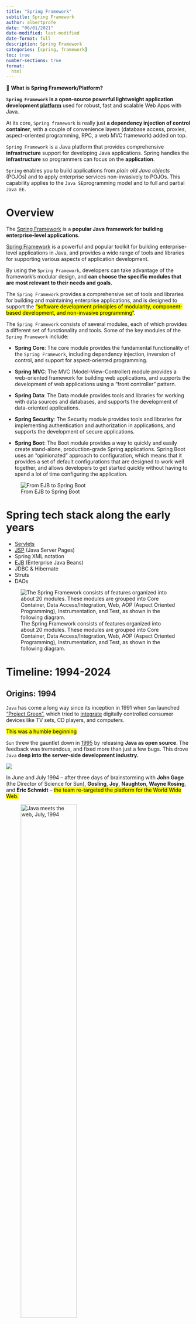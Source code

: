 ```yaml
---
title: "Spring Framework"
subtitle: Spring Framework
author: albertprofe
date: "06/01/2021"
date-modified: last-modified
date-format: full
description: Spring Framework
categories: [spring, framework]
toc: true
number-sections: true
format:
  html
---
```




::: {.summary}
📘 **What is Spring Framework/Platform?**

**`Spring Framework` is a open-source powerful lightweight application development [platform](https://docs.spring.io/spring-framework/docs/3.2.x/spring-framework-reference/html/overview.html){.external target='_blank'}** used for robust, fast and scalable Web Apps with Java.

At its core, `Spring framework` is really just **a dependency injection of control container**, with a couple of convenience layers (database access, proxies, aspect-oriented programming, RPC, a web MVC framework) added on top.

`Spring Framework` is a Java platform that provides comprehensive **infrastructure** support for developing Java applications. Spring handles the **infrastructure** so programmers can focus on the **application**.

`Spring` enables you to build applications from *plain old Java objects* (POJOs) and to apply enterprise services non-invasively to POJOs. This capability applies to the `Java SE `programming model and to full and partial `Java EE`.
:::


# Overview

The [Spring Framework](https://en.wikipedia.org/wiki/Spring_Framework){.external target='_blank'}  is a **popular Java framework for building enterprise-level applications**.


::: {.column-margin}

[Spring Framework](https://en.wikipedia.org/wiki/Spring_Framework){.external target='_blank'} is a powerful and popular toolkit for building enterprise-level applications in Java, and provides a wide range of tools and libraries for supporting various aspects of application development.
:::

::: {.column-margin}
By using the `Spring Framework`, developers can take advantage of the framework's modular design, and **can choose the specific modules that are most relevant to their needs and goals.**
:::


The `Spring Framework` provides a comprehensive set of tools and libraries for building and maintaining enterprise applications, and is designed to support the <mark>"software development principles of modularity, component-based development, and non-invasive programming"</mark>.

The `Spring Framework` consists of several modules, each of which provides a different set of functionality and tools. Some of the key modules of the `Spring Framework` include:

- **Spring Core**: The core module provides the fundamental functionality of the `Spring Framework`, including dependency injection, inversion of control, and support for aspect-oriented programming.

- **Spring MVC**: The MVC (Model-View-Controller) module provides a web-oriented framework for building web applications, and supports the development of web applications using a "front controller" pattern.

- **Spring Data**: The Data module provides tools and libraries for working with data sources and databases, and supports the development of data-oriented applications.

- **Spring Security**: The Security module provides tools and libraries for implementing authentication and authorization in applications, and supports the development of secure applications.

- **Spring Boot**: The Boot module provides a way to quickly and easily create stand-alone, production-grade Spring applications. Spring Boot uses an "opinionated" approach to configuration, which means that it provides a set of default configurations that are designed to work well together, and allows developers to get started quickly without having to spend a lot of time configuring the application.

![From EJB to Spring Boot](/images/springmvc/spring-timeline.png)


# Spring tech stack along the early years

- [Servlets](/spring/spring-servlets.qmd#springs-servlets)
- [JSP](/spring/spring-servlets.qmd#jsp-javaserver-page) (Java Server Pages)
- Spring XML notation
- [EJB](/spring/spring-servlets.qmd#ejb) (Enterprise Java Beans)
- JDBC & Hibernate
- Struts
- DAOs


![The Spring Framework consists of features organized into about 20 modules. These modules are grouped into Core Container, Data Access/Integration, Web, AOP (Aspect Oriented Programming), Instrumentation, and Test, as shown in the following diagram.](/images/springmvc/spring-overview.png)

# Timeline: 1994-2024

## Origins: 1994

`Java` has come a long way since its inception in 1991 when `Sun` launched ["Project Green"](https://www.tech-insider.org/java/research/1998/05-a.html){.external target='_blank'}, which tried to [integrate](https://en.wikipedia.org/wiki/Java_(software_platform)#History){.external target='_blank'} digitally controlled consumer devices like TV sets, CD players, and computers.

<mark>This was a humble beginning</mark>

`Sun` threw the gauntlet down in [1995](https://www.pearsonitcertification.com/articles/article.aspx?p=29786&seqNum=3){.external target='_blank'} by releasing **Java as open source**. The feedback was tremendous, and fixed more than just a few bugs. This drove `Java` **deep into the server-side development industry.**

![](/images/springmvc/servlet-history.png)

In June and July 1994 – after three days of brainstorming with **John Gage** (the Director of Science for Sun), **Gosling**, **Joy**, **Naughton**, **Wayne Rosing**, and **Eric Schmidt** – <mark>the team re-targeted the platform for the World Wide Web.</mark>

![Java meets the web, July, 1994](/images/springmvc/javameetsweb.png){width="60%"}

Together, `servlets` and `JSPs` pages enabled programmers to develop modular, maintainable, scalable, and portable Web applications with Java.

This was between 1994 and 1995. The `Java Servlet API` was first publicly announced at the inaugural [JavaOne](https://en.wikipedia.org/wiki/Jakarta_Servlet#cite_note-12){.external target='_blank'} conference in May 1996. The `Servlet1` [specification](https://web.archive.org/web/20000816161328/http://java.sun.com/javaone/javaone96/pres/ServExt.pdf){.external target='_blank'} was created by **Pavni Diwanji** while she worked at `Sun Microsystems`.

::: {.column-margin}
![Servlet api](/images/springmvc/servlet-api.png)
:::

 
By 1996, <mark>Java had already become popular among developer for its friendly APIs and automated Garbage Collection and was starting to be widely used in back-end systems</mark>.

One problem, however, was that most of these systems needed the same set of standard capabilities – such as `persistence`, `transaction integrity`, and `concurrency control` – which the JDK lacked at that time. That, naturally, led to many home-grown, closed implementations.

**IBM** stepped forward and released the `Enterprise Java Bean (EJB)` specification in **1997**, with the promise that developers could write code in a standard way, with many of the common concerns automatically handled.

That’s how <mark>the first Java framework for the enterprise was born; the specification was later adopted by Sun in 1999 as `EJB 1.0`.</mark>

Fast forward twenty years and `EJB 3.2` is now the subset of the `JavaEE 9` specification.

Those years saw the release of the first incarnation of `Enterprise Java`, but soon after, important technologies joined the mix, such as `Servlets`, `Messaging`, and `Enterprise Java Beans`.

## J2EE: 1999


On paper, `J2EE` was meant to become the standard way of building Java enterprise applications. In other words, it was supposed to be the **game-changer** in terms of overall architecture.

::: {.column-margin}
The platform was known as `Java 2 Platform`, `Enterprise Edition` or `J2EE` from version 1.2, until the name was changed to `Java Platform`, Enterprise Edition or `Java EE` in version 1.5.
:::


Everything sounded quite promising with `J2EE`. However, when it came to actually implementing things using `J2EE`, *everything wasn’t so rosy*. Some of the major problems with `J2EE` were in regards to **EJB or Enterprise Java Beans**.


![If you see the above timeline, Spring started in 2004. Just before that, 2001-2003 was the period during which everyone became fed up with EJB. The launch of Spring coincided with the worst phase in EJB implementation.](/images/springmvc/timeline-jee.png){width=100%}


Due to these problems, there was <mark>discontent among developers with regards to `EJB` and `J2EE`.</mark>

> `EJB` became that bad uncle in the family that you want to avoid because they mess up everything. It basically fell out of favor. That’s when **Spring** came in.

**Rod Johnson**, the [founder](https://en.wikipedia.org/wiki/Rod_Johnson_(programmer)){.external target='_blank'} of `Spring`, started on this journey to create an alternative to `J2EE`. This led to the birth of `Spring Framework`.

However, the guys at `Sun Microsystems` (the creators of Java and J2EE) took note of the rise of `Spring`. They tried to understand the reasons behind the declining popularity of `J2EE`. And they also realized that the `EJB` implementation was the major problem.

So they actually went back and re-engineered `EJB`. In other words, they made it simpler to use. This coincides with `Java EE5` release in 2006. Since then, `J2EE` has steadily improved with every new version.

Practically speaking, at this point of time, both `Spring` and `J2EE` are pretty equal in terms of features. You can basically do the same thing with both the frameworks. However, the `J2EE` folks were slightly slow to solve the problems and the earlier problems with `EJB` had tarnished the image of `J2EE` forever.

It was so late, during this time, `Spring` has gone from strength to strength. It has gathered a tremendous amount of momentum in the industry and the developer community. 

::: {.callout-warning}
## J2EE, Java EE or Jakarta?

`Java EE` was maintained by **Oracle** under the *Java Community Process*.

On September 12, 2017, **Oracle** Corporation announced that it would submit `Java EE` to the **Eclipse** Foundation.

The **Eclipse** top-level project has been named `Eclipse Enterprise for Java` (`EE4J`).

The **Eclipse** Foundation could not agree with **Oracle** over the use of `javax` and Java trademarks.

**Oracle** owns the trademark for the name **"Java"** and the platform was renamed from `Java EE` to `Jakarta EE`
:::

::: {.column-margin}
![](/images/springmvc/j2ee-jakarta.png)
:::


## Spring: 2004

As we have seen, **IBM** set the foundations with `EJB` specifications. So, `Java EE` and `EJB` were the first platforms & specificatios trying to solve the problems around building *enterprise Java applications*.


Then, the `EJB` and `J2EE` specifications/frameworks were to be surpassed by `Spring`.

The first try, before the rise of `Spring`, was written by **Rod Johnson**, who <mark>contributed to the understanding of `J2EE` development practices and with the publication of his book [Expert One-on-One J2EE Design and Development](/books/j2ee.qmd) in October 2002 mean to develop without `EJB`</mark>.

::: {.column-margin}
**Roderick "Rod" Johnson** is an Australian computer specialist who created the Spring Framework and co-founded SpringSource, where he served as CEO until its 2009 acquisition by VMware.


![[Expert One-on-One J2EE Design and Development](/books/j2ee.qmd)](/books/j2ee.jpeg){width="50%"}


In 2011, Johnson became Chairman of Neo4j's Board of Directors. At the JavaOne 2012 it was announced that he joined the Typesafe Inc. Company board of directors. In 2016, he founded Atomist.

:::

`Spring Framework` was indeed influenced by many concepts discussed in **Expert One-on-One J2EE Design and Development**, particularly in terms of addressing the complexities and limitations of `J2EE` development.

`Spring` provided a more lightweight and flexible alternative to the heavy, XML-configured, and often cumbersome `J2EE` frameworks of the time. Besides, it worked flawlessly without `EJB`: more modular, decoupled and with lots of cofiguration options for the users.


The framework was first released under the **Apache 2.0 license in June 2003**. The first production release, `1.0`, was released in March 2004.

The `Spring 1.2.6` framework won a Jolt productivity award and a JAX Innovation Award in 2006.

![Following is the timeline shown about major releases in the history of Spring](/images/springmvc/spring-history.png){width=100%}

[Spring 2.0](https://docs.spring.io/spring-framework/docs/2.5.x/reference/new-in-2.html){.external target='_blank'} introduced in 2006 **support for various annotations for configuration purposes.**


`Spring Framework 4.0` was released in December 2013: Notable improvements in `Spring 4.0` included support for **Java SE (Standard Edition) 8**, Groovy 2, some aspects of Java EE 7, and **WebSocket**.

::: {.column-margin}
`Spring 2.0` was released in October 2006, `Spring 2.5` in November 2007, `Spring 3.0` in December 2009, `Spring 3.1` in December 2011, and Spring `3.2.5` in November 2013.
:::

Over the years, one of the most criticized aspects of the `Spring Framework` was <mark>the complex dependency management handled by massive `XML` configuration files.</mark>

This criticism led to the creation of `Spring Boot`, which opted for annotations instead of XML configurations and simplify the use of the framework.

## Boot: 2014

::: {.callout-note}
## Spring Boot
`Spring Boot` is an open source project part of the `Java Spring Framework` designed </mark>to simplify the creation of stand-alone, production-grade Spring-based applications.</mark>
:::

`Spring Boot` revolutionized **the way production-ready applications were developed, allowing developers to focus more on the application logic rather than spending time on boilerplate code to handle the necessary configurations and dependencies to run the application.**

> `Spring Boot` is used in many large **enterprise** solutions (e.g Netflix, American Express, ESPN, Mobile.de, Wix.com) for the fast building of **massive** applications, especially web-based ones.

`Spring Boot` **was launched in April 2014** [resolving](https://se.ewi.tudelft.nl/desosa2019/chapters/spring-boot/){.external target='_blank'} the problem of complex `XML` configurations by having three notable features that make it both unique and easy to use.

![History of Spring Framework to Boot](/images/springmvc/spring_versions-boot.png){width=60%}


<mark>Due to the power of creating Spring-based applications that can “just run,” Spring Boot’s popularity grew faster</mark>.


## Boot: 2024

**It's been a long ride!**

To sum up where we are now, let's add this extract from [Bootiful Spring Boot in 2024 (part 1)](https://spring.io/blog/2024/03/11/bootiful-spring-boot-in-2024-part-1){.external target='_blank'}.

> I'm of the opinion that there's never been a better time to be a Java and Spring Boot developer. I say that fully aware of where we stand in the span of things today. It's been 21+ years since the earliest releases of the Spring Framework and 11+ years since the earliest releases of Spring Boot.** This year marks 20 years since the Spring Framework and 10 years since Spring Boot**.
> 
> So, when I say there's never been a better time to be a Java and Spring developer, bear in mind **I've been in this for the better part of those decades**. I love Java and the JVM, and I love Spring, and it's been amazing.
>
> But this is the best time. It's never been close. So, let's develop a new application, as always, **by visiting my second favorite place on the internet**, after production, [start.spring.io](start.spring.io){.external target='_blank'}, and we'll see what I mean. Click **Add Dependencies** and choose `Web`, `Spring Data JDBC`, `OpenAI`, `GraalVM Native Support`, `Docker Compose`, `Postgres`, and `Devtools`.

![Spring Boot 1.0 GA Released](/images/springmvc/boot-release-note-2024.png){width=60%}

- [Spring Boot 1.0 GA Released](https://spring.io/blog/2014/04/01/spring-boot-1-0-ga-released){.external target='_blank'}
- [Spring Framework 1.0 Final Released](https://spring.io/blog/2004/03/24/spring-framework-1-0-final-released){.external target='_blank'}
- [Bootiful Spring Boot in 2024 (part 1)](https://spring.io/blog/2024/03/11/bootiful-spring-boot-in-2024-part-1){.external target='_blank'}


# Spring Framework vs. Spring Boot

- The Spring Framework is a comprehensive framework for building and maintaining enterprise-level applications in Java, <mark>while Spring Boot is focused specifically on simplifying the process of creating and deploying stand-alone, production-grade Spring applications.</mark>

- <mark> The Spring Framework provides a flexible and modular approach to configuration</mark>, while **Spring Boot uses an "opinionated" approach** to configuration, which provides a set of default configurations that are designed to work well together.

- The Spring Framework provides a web-oriented framework **called Spring MVC**, while Spring Boot provides a <mark>more integrated approach to web application development</mark>, and includes support for building web applications using a wide range of technologies.

- In general, the Spring Framework and Spring Boot are both useful frameworks for building enterprise-level applications in Java, but have **different scopes**, focus, and approaches to configuration, and may be more or less suitable for different types of projects and goals.

![Table summarizing the differences between the Spring Framework and Spring Boot](/images/springmvc/table-spring-boot.png)

# Releases

- You can always find new version announcements on **Spring-framework**: [Last release](https://github.com/spring-projects/spring-framework/releases){.external target='_blank'}.
- You can always find new version announcements on **Spring-boot**: [Last release](https://github.com/spring-projects/spring-boot/releases){.external target='_blank'}.

::: {.callout-note}

The <mark>stable version</mark> for 2024 wil be [Spring Boot 3.2 Release Notes](https://github.com/spring-projects/spring-boot/wiki/Spring-Boot-3.2-Release-Notes){.external target='_blank'}  if there is not new announcements or major improvements.

Meanwhile, regarding on the milestones current workings (**M3**): [Spring Boot 3.3 Release Notes](https://github.com/spring-projects/spring-boot/wiki/Spring-Boot-3.3-Release-Notes){.external target='_blank'}.
:::

**2024: April (*updated*)**

-  The current stable version, as of April 2024, is **Spring 6.15**.
-  The current stable version, as of April 2024, is **Spring Boot 3.2.4**.

**2023**

- The current stable version, as of September 2023, is **Spring 6.0.1**
- The current stable version, as of September 2023, is **Spring Boot 3.1.3**.

**2022**


- The current stable version, as of December 2022, is **Spring 6.0.2**. 
- The current stable version, as of December 2022, is **Spring Boot 3.0.0**. 
- **Spring Boot 3.0.0** (and therefore the latest Spring Framework 6.0.2) supports Java 19 while also remaining compatible with Java 11 and 8.

# References

- [Spring Framework History: 2002 – Present (Updated 1st Oct 2017)](https://springtutorials.com/spring-framework-history/){.external target='_blank'}
- [Spring And Spring Boot Versions](https://www.marcobehler.com/guides/spring-and-spring-boot-versions){.external target='_blank'}
- [The Rise of Spring Framework](https://progressivecoder.com/the-rise-of-spring-framework/){.external target='_blank'}
- [Spring History: images](https://www.quora.com/What-is-the-history-of-The-Spring-Framework){.external target='_blank'}
- [A Detailed Guide to Enterprise Java Beans w/Code Examples](https://stackify.com/enterprise-java-beans/){.external target='_blank'}

<!--- navLinks -->
<br><br>
<div class=row>
<br>
<div class='column left previous'>
<br>
[{{< fa solid arrow-left >}} Java SE Resources](/javase/resources.qmd)
<br>
</div>
<br>
<div class='column center'>
<br>
[{{< fa solid arrow-up >}} top](#top)
<br>
</div>
<br>
<div class='column right next'>
<br>
[Spring MVC  {{< fa solid arrow-right >}}](/spring/spring-mvc.qmd)
<br>
</div>
<br>
</div>
